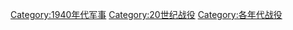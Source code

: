 [[Category:1940年代军事|Category:1940年代军事]]
[[Category:20世纪战役|Category:20世纪战役]]
[[Category:各年代战役|Category:各年代战役]]
